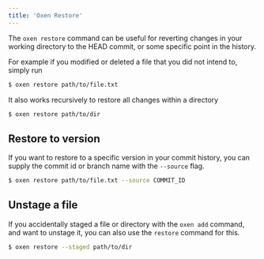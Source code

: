 ```yaml
---
title: 'Oxen Restore'
---
```


The `oxen restore` command can be useful for reverting changes in your working directory to the HEAD commit, or some specific point in the history.

For example if you modified or deleted a file that you did not intend to, simply run

```bash
$ oxen restore path/to/file.txt
```

It also works recursively to restore all changes within a directory

```bash
$ oxen restore path/to/dir
```

## Restore to version

If you want to restore to a specific version in your commit history, you can supply the commit id or branch name with the `--source` flag.

```bash
$ oxen restore path/to/file.txt --source COMMIT_ID
```

## Unstage a file

If you accidentally staged a file or directory with the `oxen add` command, and want to unstage it, you can also use the `restore` command for this.

```bash
$ oxen restore --staged path/to/dir
```